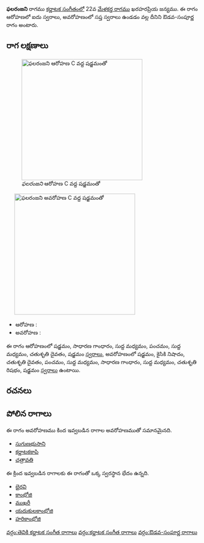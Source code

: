 {{Infobox ragam
	| name          	= ఫలరంజని
	| synonym	    	= 
	| mela          	= 
	| chakra        	= 
	| janaka        	= 
	| type          	= ఔడవ-సంపూర్ణ
	| arohanam      	= {{svaraC|S|G2|M1|P|M1|D2|S'}} 
	| avarohanam    	= {{svaraC|S'|N2|D2|P|M1|G2|M1|R2|S}}
	| jeeva         	=
	| chhaya        	=
	| nyasa         	=
	| vishesha      	= 
	| equivalent  		= 
}}
{{కర్ణాటక సంగీత రాగాలు}}
'''ఫలరంజని''' రాగము [[కర్ణాటక సంగీతం]]లో 22వ [[మేళకర్త రాగము]] ఖరహరప్రియ జన్యము.  ఈ రాగం ఆరోహణలో ఐదు స్వరాలు, అవరోహణంలో సప్త స్వరాలు ఉండడం వల్ల దీనిని ఔడవ-సంపూర్ణ రాగం అంటారు.


==రాగ లక్షణాలు==
[[Image:phalaranjani_ar_kb2wiki.png|thumb|right|316px|''ఫలరంజని'' ఆరోహణ C వద్ద షడ్జమంతో]]
	[[Image:phalaranjani_av_kb2wiki.png|thumb|right|316px|''ఫలరంజని'' అవరోహణ C వద్ద షడ్జమంతో]]

* ఆరోహణ : {{svaraC|S|G2|M1|P|M1|D2|S'}} 
* అవరోహణ : {{svaraC|S'|N2|D2|P|M1|G2|M1|R2|S}}

ఈ రాగం ఆరోహణంలో షడ్జమం, సాధారణ  గాంధారం, సుద్ద మధ్యమం, పంచమం, సుద్ద మధ్యమం, చతుశృతి దైవతం, షడ్జమం [[స్వరాలు]], అవరోహణంలో షడ్జమం, కైసికి నిషాదం, చతుశృతి దైవతం, పంచమం, సుద్ద మధ్యమం, సాధారణ  గాంధారం, సుద్ద మధ్యమం, చతుశృతి రిషభం, షడ్జమం [[స్వరాలు]] ఉంటాయి.

==రచనలు==



==పోలిన రాగాలు==
ఈ రాగం అవరోహణము కింద ఇవ్వబడిన రాగాల అవరోహణముతో సమానమైనది.
* [[సుగుణభుసాని]]
* [[కర్ణాటకకాపి]]
* [[చత్రావతి]]

ఈ క్రింద ఇవ్వబడిన రాగాలకు ఈ రాగంతో ఒక్క స్వరస్థాన భేదం ఉన్నది.
* [[భైరవి]]
* [[కాంభోజి]]
* [[ముఖరీ]]
* [[యదుకులకాంభోజి]]
* [[హరికాంభోజి]]



[[వర్గం:తెవికి కర్ణాటక సంగీత రాగాలు]]
[[వర్గం:కర్ణాటక సంగీత రాగాలు]]
[[వర్గం:ఔడవ-సంపూర్ణ రాగాలు]]